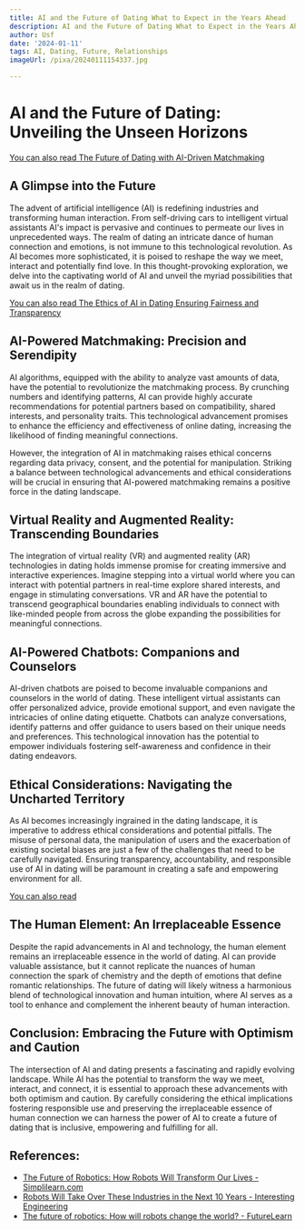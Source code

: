 ```yaml
---
title: AI and the Future of Dating What to Expect in the Years Ahead
description: AI and the Future of Dating What to Expect in the Years Ahead
author: Usf
date: '2024-01-11'
tags: AI, Dating, Future, Relationships
imageUrl: /pixa/20240111154337.jpg

---
```

# **AI and  the Future of Dating: Unveiling the Unseen Horizons**

[You can also read The Future of Dating with AI-Driven Matchmaking](The%20Future%20of%20Dating%20with%20AI-Driven%20Matchmaking)


## **A Glimpse into the Future**

The advent of artificial intelligence (AI)  is redefining industries  and transforming human interaction. From self-driving cars to intelligent virtual  assistants AI's impact is pervasive and continues to permeate our lives in unprecedented ways. The realm of dating an intricate dance of human connection and emotions, is not immune to this technological revolution. As AI becomes more sophisticated, it is poised to reshape  the way we meet, interact and potentially find love. In this thought-provoking exploration, we delve into the captivating world of AI and unveil the myriad possibilities that await us in the realm of dating.

[You can also read The Ethics of AI in Dating Ensuring Fairness and  Transparency](The%20Ethics%20of%20AI%20in%20Dating%20Ensuring%20Fairness%20and%20Transparency)


## **AI-Powered Matchmaking: Precision and Serendipity**

AI  algorithms,  equipped with the ability to analyze vast amounts of data, have the potential to revolutionize  the  matchmaking  process. By crunching numbers  and identifying patterns, AI can provide highly accurate recommendations for potential partners based  on compatibility, shared interests,  and personality traits.  This technological advancement promises to  enhance the efficiency and effectiveness of  online dating, increasing  the likelihood of finding meaningful connections.

However, the integration of AI in matchmaking raises ethical concerns regarding  data privacy, consent, and the potential for manipulation. Striking a balance between technological advancements and ethical considerations will be crucial in ensuring that  AI-powered matchmaking remains  a  positive  force in the dating landscape.

## **Virtual Reality and  Augmented Reality: Transcending Boundaries**

The  integration of virtual reality (VR) and augmented reality  (AR) technologies in dating holds  immense promise for creating immersive and interactive experiences. Imagine stepping into  a virtual world where you  can  interact  with potential partners in real-time explore shared interests,  and engage in stimulating conversations. VR and AR have  the potential to transcend geographical boundaries enabling individuals to  connect with like-minded people from across the globe expanding the possibilities for meaningful connections.

## **AI-Powered Chatbots: Companions and Counselors**

AI-driven chatbots are poised to become invaluable companions  and counselors in the world of dating. These intelligent virtual assistants can offer personalized advice, provide emotional  support, and even navigate the  intricacies of online  dating etiquette. Chatbots can analyze conversations, identify patterns and offer guidance to users based on their unique needs and preferences. This technological innovation has the potential to  empower individuals fostering self-awareness and confidence in  their dating endeavors.

## **Ethical Considerations:  Navigating the Uncharted Territory**

As AI becomes  increasingly ingrained in the dating landscape, it is  imperative  to address ethical considerations and potential  pitfalls. The misuse of  personal  data, the manipulation of users and the exacerbation of existing societal biases are just a few  of the challenges that need to be carefully navigated. Ensuring transparency, accountability, and responsible  use of AI in dating will be  paramount  in creating a safe  and empowering environment for all.

[You can also read ]()


## **The  Human Element: An Irreplaceable Essence**

Despite the rapid advancements in AI and technology, the human element remains an irreplaceable  essence in the world of dating. AI can provide valuable assistance, but it cannot replicate the nuances of human connection the spark of chemistry and the depth of emotions that define  romantic relationships. The future  of dating will likely witness a harmonious blend of technological innovation and human intuition, where AI serves as a tool to enhance and  complement the inherent beauty of human interaction.

## **Conclusion: Embracing the Future with Optimism and Caution**

The  intersection  of AI and dating presents a fascinating and rapidly evolving landscape. While AI has the potential to transform  the way we meet, interact, and connect, it is essential to approach these advancements with both optimism and caution. By carefully considering the  ethical implications fostering responsible use and preserving  the irreplaceable essence of human connection we can harness the power of AI to create a  future of dating that is inclusive, empowering and  fulfilling for all.

## References:
- [The Future of Robotics: How Robots Will Transform Our Lives - Simplilearn.com](https://www.simplilearn.com/future-of-robotics-article)
- [Robots Will Take Over These Industries in the Next 10 Years - Interesting Engineering](https://interestingengineering.com/innovation/robots-will-not-take-over-the-world-yet-but-they-may-take-over-some-industries)
- [The future of robotics: How will robots change the world? - FutureLearn](https://www.futurelearn.com/info/blog/introduction-robotics-future-robots)
